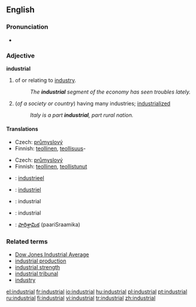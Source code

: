 ==English==

===Pronunciation===
*{{audio|en-us-industrial.ogg|Audio (US)}}

===Adjective===
'''industrial'''

# of or relating to [[industry]].
#:''The '''industrial''' segment of the economy has seen troubles lately.''
# (''of a society or country'') having many industries; [[industrialized]]
#:''Italy is a part '''industrial''', part rural nation.''

====Translations====
{{trans-top|of or relating to industry}}
*Czech: [[průmyslový]] {{m}}
*Finnish: [[teollinen]], [[teollisuus]]-
{{trans-mid}}
{{trans-bottom}}

{{trans-top|(of a society or country) having many industries}}
*Czech: [[průmyslový]] {{m}}
*Finnish: [[teollinen]], [[teollistua|teollistunut]]
{{trans-mid}}
{{trans-bottom}}

{{checktrans-top}}
*{{ttbc|Dutch}}: [[industrieel]]
*{{ttbc|French}}: [[industriel]]
*{{ttbc|Interlingua}}: industrial
*{{ttbc|Portuguese}}: industrial
*{{ttbc|Telugu}}: [[పారిశ్రామిక]] (paariSraamika)
{{checktrans-bottom}}

===Related terms===
*[[Dow Jones Industrial Average]]
*[[industrial production]]
*[[industrial strength]]
*[[industrial tribunal]]
*[[industry]]

[[el:industrial]]
[[fr:industrial]]
[[io:industrial]]
[[hu:industrial]]
[[pl:industrial]]
[[pt:industrial]]
[[ru:industrial]]
[[fi:industrial]]
[[vi:industrial]]
[[tr:industrial]]
[[zh:industrial]]
